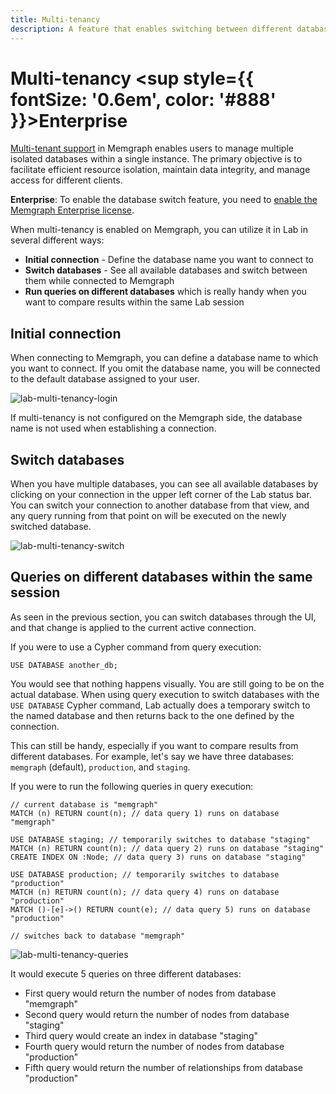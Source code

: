 ```yaml
---
title: Multi-tenancy
description: A feature that enables switching between different databases or running queries on different databases within the same Lab session.
---
```



# Multi-tenancy <sup style={{ fontSize: '0.6em', color: '#888' }}>Enterprise</sup>

[Multi-tenant support](/database-management/multi-tenancy) in Memgraph enables
users to manage multiple isolated databases within a single instance. The primary
objective is to facilitate efficient resource isolation, maintain data integrity,
and manage access for different clients.

<Callout type="info">

**Enterprise**: To enable the database switch feature, you need to
[enable the Memgraph Enterprise license](/database-management/enabling-memgraph-enterprise).

</Callout>

When multi-tenancy is enabled on Memgraph, you can utilize it in Lab
in several different ways:

* **Initial connection** - Define the database name you want to connect to
* **Switch databases** - See all available databases and switch between them while
  connected to Memgraph
* **Run queries on different databases** which is really handy when you want to
  compare results within the same Lab session

## Initial connection

When connecting to Memgraph, you can define a database name to which you want to
connect. If you omit the database name, you will be connected to the default
database assigned to your user.

![lab-multi-tenancy-login](/pages/data-visualization/features/multi-tenancy/lab-multi-tenancy-login.png)

If multi-tenancy is not configured on the Memgraph side, the database name is not used
when establishing a connection.

## Switch databases

When you have multiple databases, you can see all available databases by clicking
on your connection in the upper left corner of the Lab status bar. You can switch
your connection to another database from that view, and any query running from that
point on will be executed on the newly switched database.

![lab-multi-tenancy-switch](/pages/data-visualization/features/multi-tenancy/lab-multi-tenancy-switch.png)

## Queries on different databases within the same session

As seen in the previous section, you can switch databases through the UI, and that
change is applied to the current active connection.

If you were to use a Cypher command from query execution:

```cypher
USE DATABASE another_db;
```

You would see that nothing happens visually. You are still going to be on the actual database.
When using query execution to switch databases with the `USE DATABASE` Cypher command, Lab
actually does a temporary switch to the named database and then returns back to the one
defined by the connection.

This can still be handy, especially if you want to compare results from different databases.
For example, let's say we have three databases: `memgraph` (default), `production`, and
`staging`.

If you were to run the following queries in query execution:

```cypher
// current database is "memgraph"
MATCH (n) RETURN count(n); // data query 1) runs on database "memgraph"

USE DATABASE staging; // temporarily switches to database "staging"
MATCH (n) RETURN count(n); // data query 2) runs on database "staging"
CREATE INDEX ON :Node; // data query 3) runs on database "staging"

USE DATABASE production; // temporarily switches to database "production"
MATCH (n) RETURN count(n); // data query 4) runs on database "production"
MATCH ()-[e]->() RETURN count(e); // data query 5) runs on database "production"

// switches back to database "memgraph"
```

![lab-multi-tenancy-queries](/pages/data-visualization/features/multi-tenancy/lab-multi-tenancy-queries.png)

It would execute 5 queries on three different databases:

- First query would return the number of nodes from database "memgraph"
- Second query would return the number of nodes from database "staging"
- Third query would create an index in database "staging"
- Fourth query would return the number of nodes from database "production"
- Fifth query would return the number of relationships from database "production"

<CommunityLinks/>
